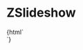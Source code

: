 
<Meta title="Myz/ZSlideshow" component="z-slideshow" />

# ZSlideshow

<Preview>
  <Story name="ZSlideshow-sample">{html`<div style="width:500px;">
    <z-slideshow
      data='["https://cdn.pixabay.com/photo/2015/03/28/16/40/lake-696098_960_720.jpg","https://cdn.pixabay.com/photo/2013/02/21/19/06/drink-84533_960_720.jpg","https://cdn.pixabay.com/photo/2016/04/18/22/05/seashells-1337565_960_720.jpg"]'
    ></z-slideshow>
  </div>`}</Story>
</Preview>

<Props of="z-slideshow" />
